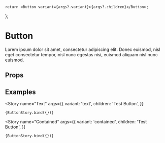 
<Meta title="Components/Button" component={Button} />

    return <Button variant={args?.variant}>{args?.children}</Button>;
};

# Button

Lorem ipsum dolor sit amet, consectetur adipiscing elit. Donec euismod, nisl eget consectetur tempor, nisl nunc egestas nisi, euismod aliquam nisl nunc euismod.

## Props

<ArgsTable of={Button} />

## Examples

<Story
    name="Text"
    args={{
        variant: 'text',
        children: 'Test Button',
    }}
>
    {ButtonStory.bind({})}
</Story>

<Story
    name="Contained"
    args={{
        variant: 'contained',
        children: 'Test Button',
    }}
>
    {ButtonStory.bind({})}
</Story>
